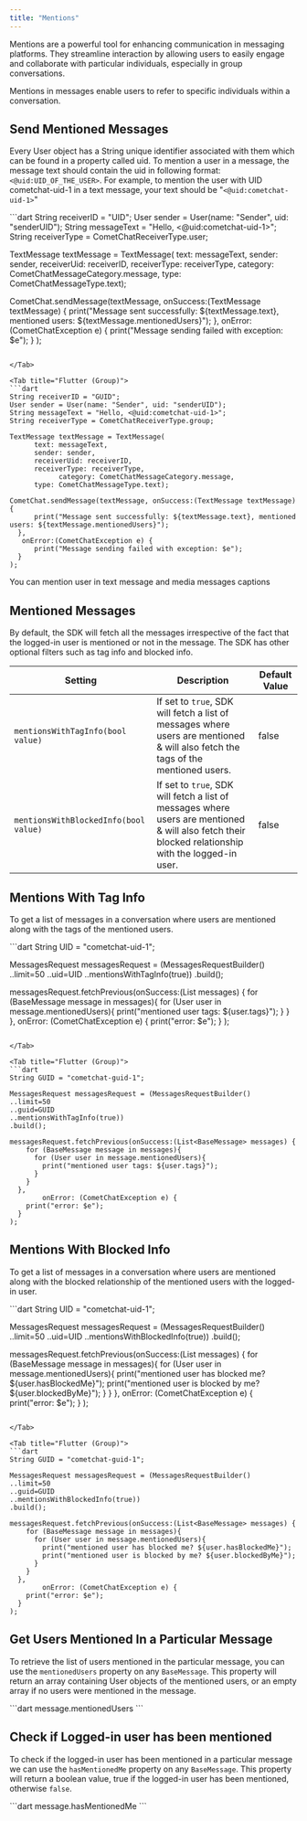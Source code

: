 ```yaml
---
title: "Mentions"
---
```




Mentions are a powerful tool for enhancing communication in messaging platforms. They streamline interaction by allowing users to easily engage and collaborate with particular individuals, especially in group conversations.

Mentions in messages enable users to refer to specific individuals within a conversation.

## Send Mentioned Messages

Every User object has a String unique identifier associated with them which can be found in a property called uid. To mention a user in a message, the message text should contain the uid in following format: `<@uid:UID_OF_THE_USER>`. For example, to mention the user with UID cometchat-uid-1 in a text message, your text should be "`<@uid:cometchat-uid-1>`"

<Tabs>
<Tab title="Flutter (User)">
```dart
String receiverID = "UID";
User sender = User(name: "Sender", uid: "senderUID");
String messageText = "Hello, <@uid:cometchat-uid-1>";
String receiverType = CometChatReceiverType.user;

TextMessage textMessage = TextMessage(
      text: messageText,
      sender: sender,
      receiverUid: receiverID,
      receiverType: receiverType,
			category: CometChatMessageCategory.message,
      type: CometChatMessageType.text);

CometChat.sendMessage(textMessage, onSuccess:(TextMessage textMessage) {
      print("Message sent successfully: ${textMessage.text}, mentioned users: ${textMessage.mentionedUsers}");
  },
   onError:(CometChatException e) {
      print("Message sending failed with exception: $e");
  }
);
```

</Tab>

<Tab title="Flutter (Group)">
```dart
String receiverID = "GUID";
User sender = User(name: "Sender", uid: "senderUID");
String messageText = "Hello, <@uid:cometchat-uid-1>";
String receiverType = CometChatReceiverType.group;

TextMessage textMessage = TextMessage(
      text: messageText,
      sender: sender,
      receiverUid: receiverID,
      receiverType: receiverType,
			category: CometChatMessageCategory.message,
      type: CometChatMessageType.text);

CometChat.sendMessage(textMessage, onSuccess:(TextMessage textMessage) {
      print("Message sent successfully: ${textMessage.text}, mentioned users: ${textMessage.mentionedUsers}");
  },
   onError:(CometChatException e) {
      print("Message sending failed with exception: $e");
  }
);
```

</Tab>

</Tabs>

<Note>

You can mention user in text message and media messages captions

</Note>

## Mentioned Messages

By default, the SDK will fetch all the messages irrespective of the fact that the logged-in user is mentioned or not in the message. The SDK has other optional filters such as tag info and blocked info.

| Setting                               | Description                                                                                                                                         | Default Value |
| ------------------------------------- | --------------------------------------------------------------------------------------------------------------------------------------------------- | ------------- |
| `mentionsWithTagInfo(bool value)`     | If set to `true`, SDK will fetch a list of messages where users are mentioned & will also fetch the tags of the mentioned users.                    | false         |
| `mentionsWithBlockedInfo(bool value)` | If set to `true`, SDK will fetch a list of messages where users are mentioned & will also fetch their blocked relationship with the logged-in user. | false         |

## Mentions With Tag Info

To get a list of messages in a conversation where users are mentioned along with the tags of the mentioned users.

<Tabs>
<Tab title="Flutter (User)">
```dart
String UID = "cometchat-uid-1";

MessagesRequest messagesRequest = (MessagesRequestBuilder()
..limit=50
..uid=UID
..mentionsWithTagInfo(true))
.build();

messagesRequest.fetchPrevious(onSuccess:(List<BaseMessage> messages) {
    for (BaseMessage message in messages){
      for (User user in message.mentionedUsers){
        print("mentioned user tags: ${user.tags}");
      }
    }
  },
		onError: (CometChatException e) {
    print("error: $e");
  }
);
```

</Tab>

<Tab title="Flutter (Group)">
```dart
String GUID = "cometchat-guid-1";

MessagesRequest messagesRequest = (MessagesRequestBuilder()
..limit=50
..guid=GUID
..mentionsWithTagInfo(true))
.build();

messagesRequest.fetchPrevious(onSuccess:(List<BaseMessage> messages) {
    for (BaseMessage message in messages){
      for (User user in message.mentionedUsers){
        print("mentioned user tags: ${user.tags}");
      }
    }
  },
		onError: (CometChatException e) {
    print("error: $e");
  }
);
```

</Tab>

</Tabs>

## Mentions With Blocked Info

To get a list of messages in a conversation where users are mentioned along with the blocked relationship of the mentioned users with the logged-in user.

<Tabs>
<Tab title="Flutter (User)">
```dart
String UID = "cometchat-uid-1";

MessagesRequest messagesRequest = (MessagesRequestBuilder()
..limit=50
..uid=UID
..mentionsWithBlockedInfo(true))
.build();

messagesRequest.fetchPrevious(onSuccess:(List<BaseMessage> messages) {
    for (BaseMessage message in messages){
      for (User user in message.mentionedUsers){
        print("mentioned user has blocked me? ${user.hasBlockedMe}");
        print("mentioned user is blocked by me? ${user.blockedByMe}");
      }
    }
  },
		onError: (CometChatException e) {
    print("error: $e");
  }
);
```

</Tab>

<Tab title="Flutter (Group)">
```dart
String GUID = "cometchat-guid-1";

MessagesRequest messagesRequest = (MessagesRequestBuilder()
..limit=50
..guid=GUID
..mentionsWithBlockedInfo(true))
.build();

messagesRequest.fetchPrevious(onSuccess:(List<BaseMessage> messages) {
    for (BaseMessage message in messages){
      for (User user in message.mentionedUsers){
        print("mentioned user has blocked me? ${user.hasBlockedMe}");
        print("mentioned user is blocked by me? ${user.blockedByMe}");
      }
    }
  },
		onError: (CometChatException e) {
    print("error: $e");
  }
);
```

</Tab>

</Tabs>

## Get Users Mentioned In a Particular Message

To retrieve the list of users mentioned in the particular message, you can use the `mentionedUsers` property on any `BaseMessage`. This property will return an array containing User objects of the mentioned users, or an empty array if no users were mentioned in the message.

<Tabs>
<Tab title="Syntax">
```dart
message.mentionedUsers
```

</Tab>

</Tabs>

## Check if Logged-in user has been mentioned

To check if the logged-in user has been mentioned in a particular message we can use the `hasMentionedMe` property on any `BaseMessage`. This property will return a boolean value, true if the logged-in user has been mentioned, otherwise `false`.

<Tabs>
<Tab title="Dart">
```dart
message.hasMentionedMe
```

</Tab>

</Tabs>

